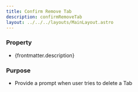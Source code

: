 ```yaml
---
title: Confirm Remove Tab
description: confirmRemoveTab
layout: ../../../layouts/MainLayout.astro
---
```


### Property

- {frontmatter.description}

### Purpose

- Provide a prompt when user tries to delete a Tab
